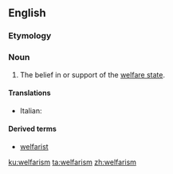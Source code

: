 ==English==

===Etymology===
{{suffix|welfare|ism|lang=en}}

===Noun===
{{en-noun|-}}

# {{label|en|rare|derisive}} The belief in or support of the [[welfare state]].

====Translations====
{{trans-top}}
* Italian: {{t|it|welfarismo|m}}
{{trans-mid}}
{{trans-bottom}}

====Derived terms====
* [[welfarist]]

[[ku:welfarism]]
[[ta:welfarism]]
[[zh:welfarism]]